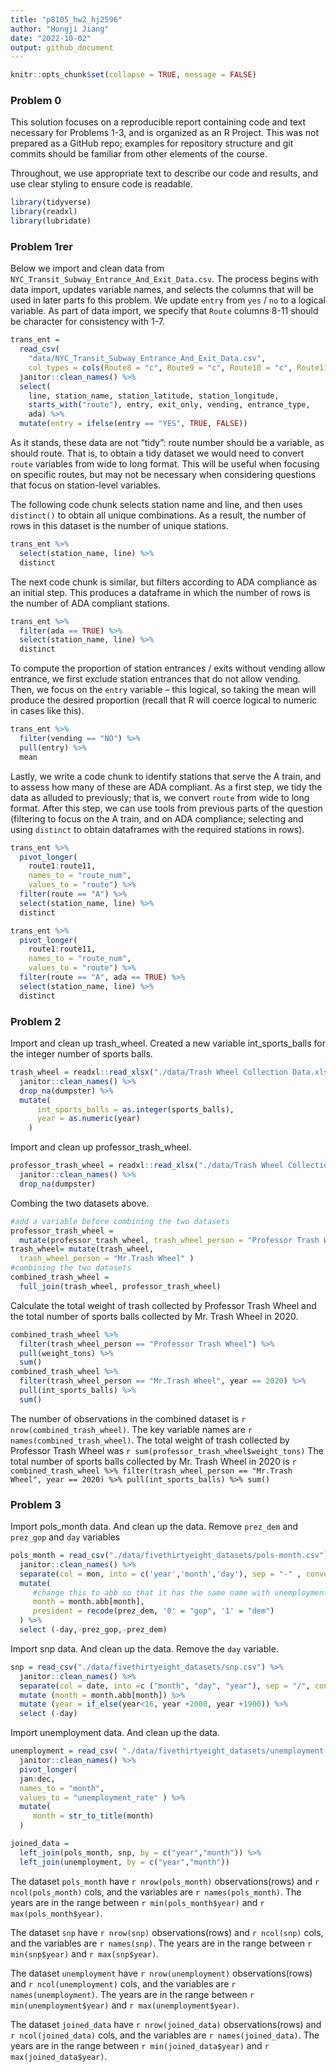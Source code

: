 ```yaml
---
title: "p8105_hw2_hj2596"
author: "Hongji Jiang"
date: "2022-10-02"
output: github_document
---
```


```r
knitr::opts_chunk$set(collapse = TRUE, message = FALSE)
```

### Problem 0

This solution focuses on a reproducible report containing code and text necessary for Problems 1-3, and is organized as an R Project. This was not prepared as a GitHub repo; examples for repository structure and git commits should be familiar from other elements of the course.

Throughout, we use appropriate text to describe our code and results, and use clear styling to ensure code is readable. 

```r
library(tidyverse)
library(readxl)
library(lubridate)
```


### Problem 1rer

Below we import and clean data from `NYC_Transit_Subway_Entrance_And_Exit_Data.csv`. The process begins with data import, updates variable names, and selects the columns that will be used in later parts fo this problem. We update `entry` from `yes` / `no` to a logical variable. As part of data import, we specify that `Route` columns 8-11 should be character for consistency with 1-7.

```r
trans_ent = 
  read_csv(
    "data/NYC_Transit_Subway_Entrance_And_Exit_Data.csv",
    col_types = cols(Route8 = "c", Route9 = "c", Route10 = "c", Route11 = "c")) %>% 
  janitor::clean_names() %>% 
  select(
    line, station_name, station_latitude, station_longitude, 
    starts_with("route"), entry, exit_only, vending, entrance_type, 
    ada) %>% 
  mutate(entry = ifelse(entry == "YES", TRUE, FALSE))
```

As it stands, these data are not "tidy": route number should be a variable, as should route. That is, to obtain a tidy dataset we would need to convert `route` variables from wide to long format. This will be useful when focusing on specific routes, but may not be necessary when considering questions that focus on station-level variables. 

The following code chunk selects station name and line, and then uses `distinct()` to obtain all unique combinations. As a result, the number of rows in this dataset is the number of unique stations.

```r
trans_ent %>% 
  select(station_name, line) %>% 
  distinct
```

The next code chunk is similar, but filters according to ADA compliance as an initial step. This produces a dataframe in which the number of rows is the number of ADA compliant stations. 

```r
trans_ent %>% 
  filter(ada == TRUE) %>% 
  select(station_name, line) %>% 
  distinct
```

To compute the proportion of station entrances / exits without vending allow entrance, we first exclude station entrances that do not allow vending. Then, we focus on the `entry` variable -- this logical, so taking the mean will produce the desired proportion (recall that R will coerce logical to numeric in cases like this).

```r
trans_ent %>% 
  filter(vending == "NO") %>% 
  pull(entry) %>% 
  mean
```

Lastly, we write a code chunk to identify stations that serve the A train, and to assess how many of these are ADA compliant. As a first step, we tidy the data as alluded to previously; that is, we convert `route` from wide to long format. After this step, we can use tools from previous parts of the question (filtering to focus on the A train, and on ADA compliance; selecting and using `distinct` to obtain dataframes with the required stations in rows).

```r
trans_ent %>% 
  pivot_longer(
    route1:route11,
    names_to = "route_num",
    values_to = "route") %>% 
  filter(route == "A") %>% 
  select(station_name, line) %>% 
  distinct

trans_ent %>% 
  pivot_longer(
    route1:route11,
    names_to = "route_num",
    values_to = "route") %>% 
  filter(route == "A", ada == TRUE) %>% 
  select(station_name, line) %>% 
  distinct
```



### Problem 2

Import and clean up trash_wheel.
Created a new variable int_sports_balls for the integer number of sports balls.
```r
trash_wheel = readxl::read_xlsx("./data/Trash Wheel Collection Data.xlsx",sheet = 1, range = "A2:N549") %>%
  janitor::clean_names() %>%
  drop_na(dumpster) %>% 
  mutate(
      int_sports_balls = as.integer(sports_balls),
      year = as.numeric(year)
    )
```

Import and clean up professor_trash_wheel.
```r
professor_trash_wheel = readxl::read_xlsx("./data/Trash Wheel Collection Data.xlsx",sheet = 2, range = "A2:M96") %>%
  janitor::clean_names() %>%
  drop_na(dumpster) 
```

Combing the two datasets above.
```r
#add a variable before combining the two datasets
professor_trash_wheel = 
  mutate(professor_trash_wheel, trash_wheel_person = "Professor Trash Wheel")
trash_wheel= mutate(trash_wheel,
  trash_wheel_person = "Mr.Trash Wheel" )
#combining the two datasets
combined_trash_wheel =
  full_join(trash_wheel, professor_trash_wheel)
```

Calculate the total weight of trash collected by Professor Trash Wheel and the total number of sports balls collected by Mr. Trash Wheel in 2020.
```r
combined_trash_wheel %>% 
  filter(trash_wheel_person == "Professor Trash Wheel") %>% 
  pull(weight_tons) %>%
  sum()
combined_trash_wheel %>% 
  filter(trash_wheel_person == "Mr.Trash Wheel", year == 2020) %>% 
  pull(int_sports_balls) %>%
  sum()
```

The number of observations in the combined dataset is `r nrow(combined_trash_wheel)`. The key variable names are `r names(combined_trash_wheel)`. The total weight of trash collected by Professor Trash Wheel was `r sum(professor_trash_wheel$weight_tons)` The total number of sports balls collected by Mr. Trash Wheel in 2020 is `r combined_trash_wheel %>% filter(trash_wheel_person == "Mr.Trash Wheel", year == 2020) %>% pull(int_sports_balls) %>% sum()`

### Problem 3

Import pols_month data. And clean up the data.
Remove `prez_dem` and `prez_gop` and `day` variables
```r
pols_month = read_csv("./data/fivethirtyeight_datasets/pols-month.csv") %>%
  janitor::clean_names() %>% 
  separate(col = mon, into = c('year','month','day'), sep = "-" , convert = TRUE) %>% 
  mutate(
     #change this to abb so that it has the same name with unemployment
     month = month.abb[month],
     president = recode(prez_dem, '0' = "gop", '1' = "dem")
  ) %>% 
  select (-day,-prez_gop,-prez_dem) 
```

Import snp data. And clean up the data.
Remove the `day` variable.
```r
snp = read_csv("./data/fivethirtyeight_datasets/snp.csv") %>%
  janitor::clean_names() %>% 
  separate(col = date, into =c ("month", "day", "year"), sep = "/", convert = TRUE) %>% 
  mutate (month = month.abb[month]) %>%
  mutate (year = if_else(year<16, year +2000, year +1900)) %>%
  select (-day) 
```

Import unemployment data. And clean up the data.
```r
unemployment = read_csv( "./data/fivethirtyeight_datasets/unemployment.csv" ) %>% 
  janitor::clean_names() %>% 
  pivot_longer(
  jan:dec,
  names_to = "month",
  values_to = "unemployment_rate" ) %>% 
  mutate(
     month = str_to_title(month)
  ) 
```

```r
joined_data =
  left_join(pols_month, snp, by = c("year","month")) %>% 
  left_join(unemployment, by = c("year","month"))
```

The dataset `pols_month` have `r nrow(pols_month)` observations(rows) and `r ncol(pols_month)` cols, and the variables are `r names(pols_month)`. The years are in the range between `r min(pols_month$year)` and `r max(pols_month$year)`.

The dataset `snp` have `r nrow(snp)` observations(rows) and `r ncol(snp)` cols, and the variables are `r names(snp)`. The years are in the range between `r min(snp$year)` and `r max(snp$year)`.

The dataset `unemployment` have `r nrow(unemployment)` observations(rows) and `r ncol(unemployment)` cols, and the variables are `r names(unemployment)`. The years are in the range between `r min(unemployment$year)` and `r max(unemployment$year)`.

The dataset `joined_data` have `r nrow(joined_data)` observations(rows) and `r ncol(joined_data)` cols, and the variables are `r names(joined_data)`. The years are in the range between `r min(joined_data$year)` and `r max(joined_data$year)`.